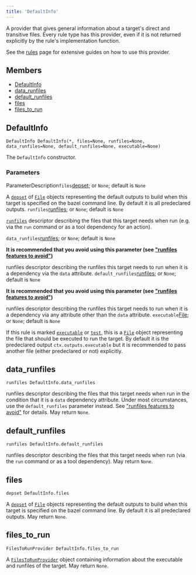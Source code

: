 ```yaml
---
title: 'DefaultInfo'
---
```




A provider that gives general information about a target's direct and transitive files. Every rule type has this provider, even if it is not returned explicitly by the rule's implementation function.

See the [rules](https://bazel.build/extending/rules) page for extensive guides on how to use this provider.

## Members

- [DefaultInfo](#DefaultInfo)
- [data\_runfiles](#data-runfiles)
- [default\_runfiles](#default-runfiles)
- [files](#files)
- [files\_to\_run](#files-to-run)

## DefaultInfo

```
DefaultInfo DefaultInfo(*, files=None, runfiles=None, data_runfiles=None, default_runfiles=None, executable=None)
```

 The `DefaultInfo` constructor.


### Parameters

ParameterDescription`files`[depset](../builtins/depset.html); or `None`;
 default is `None`

 A [`depset`](../builtins/depset.html) of [`File`](../builtins/File.html) objects representing the default outputs to build when this target is specified on the bazel command line. By default it is all predeclared outputs.
 `runfiles`[runfiles](../builtins/runfiles.html); or `None`;
 default is `None`

[`runfiles`](../builtins/runfiles.html) descriptor describing the files that this target needs when run (e.g. via the `run` command or as a tool dependency for an action).

 `data_runfiles`[runfiles](../builtins/runfiles.html); or `None`;
 default is `None`

**It is recommended that you avoid using this parameter (see ["runfiles features to avoid"](https://bazel.build/extending/rules#runfiles_features_to_avoid))**

 runfiles descriptor describing the runfiles this target needs to run when it is a dependency via the `data` attribute.
 `default_runfiles`[runfiles](../builtins/runfiles.html); or `None`;
 default is `None`

**It is recommended that you avoid using this parameter (see ["runfiles features to avoid"](https://bazel.build/extending/rules#runfiles_features_to_avoid))**

 runfiles descriptor describing the runfiles this target needs to run when it is a dependency via any attribute other than the `data` attribute.
 `executable`[File](../builtins/File.html); or `None`;
 default is `None`

 If this rule is marked [`executable`](../globals/bzl.html#rule.executable) or [`test`](../globals/bzl.html#rule.test), this is a [`File`](../builtins/File.html) object representing the file that should be executed to run the target. By default it is the predeclared output `ctx.outputs.executable` but it is recommended to pass another file (either predeclared or not) explicitly.


## data\_runfiles

```
runfiles DefaultInfo.data_runfiles
```

 runfiles descriptor describing the files that this target needs when run in the condition that it is a `data` dependency attribute. Under most circumstances, use the `default_runfiles` parameter instead. See ["runfiles features to avoid"](https://bazel.build/extending/rules#runfiles_features_to_avoid) for details.
 May return `None`.



## default\_runfiles

```
runfiles DefaultInfo.default_runfiles
```

 runfiles descriptor describing the files that this target needs when run (via the `run` command or as a tool dependency).
 May return `None`.



## files

```
depset DefaultInfo.files
```

 A [`depset`](../builtins/depset.html) of [`File`](../builtins/File.html) objects representing the default outputs to build when this target is specified on the bazel command line. By default it is all predeclared outputs.
 May return `None`.



## files\_to\_run

```
FilesToRunProvider DefaultInfo.files_to_run
```

 A [`FilesToRunProvider`](../providers/FilesToRunProvider.html) object containing information about the executable and runfiles of the target.
 May return `None`.
